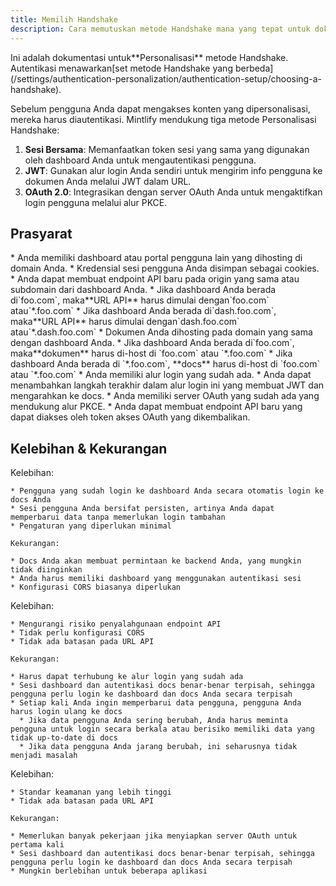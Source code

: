 ```yaml
---
title: Memilih Handshake
description: Cara memutuskan metode Handshake mana yang tepat untuk dokumen Anda
---
```


<Info>
  Ini adalah dokumentasi untuk**Personalisasi** metode Handshake. Autentikasi menawarkan[set metode Handshake yang berbeda](/settings/authentication-personalization/authentication-setup/choosing-a-handshake).
</Info>

Sebelum pengguna Anda dapat mengakses konten yang dipersonalisasi, mereka harus diautentikasi. Mintlify mendukung tiga metode Personalisasi Handshake:

1. **Sesi Bersama**: Memanfaatkan token sesi yang sama yang digunakan oleh dashboard Anda untuk mengautentikasi pengguna.
2. **JWT**: Gunakan alur login Anda sendiri untuk mengirim info pengguna ke dokumen Anda melalui JWT dalam URL.
3. **OAuth 2.0**: Integrasikan dengan server OAuth Anda untuk mengaktifkan login pengguna melalui alur PKCE.

## Prasyarat

<Tabs>
  <Tab title="Shared Session">
    * Anda memiliki dashboard atau portal pengguna lain yang dihosting di domain Anda.
    * Kredensial sesi pengguna Anda disimpan sebagai cookies.
    * Anda dapat membuat endpoint API baru pada origin yang sama atau subdomain dari dashboard Anda.
      * Jika dashboard Anda berada di`foo.com`, maka**URL API** harus dimulai dengan`foo.com` atau`*.foo.com`
      * Jika dashboard Anda berada di`dash.foo.com`, maka**URL API** harus dimulai dengan`dash.foo.com` atau`*.dash.foo.com`
    * Dokumen Anda dihosting pada domain yang sama dengan dashboard Anda.
      * Jika dashboard Anda berada di`foo.com`, maka**dokumen** harus di-host di `foo.com` atau `*.foo.com`
      * Jika dashboard Anda berada di `*.foo.com`, **docs** harus di-host di `foo.com` atau `*.foo.com`
  </Tab>

  <Tab title="JWT">
    * Anda memiliki alur login yang sudah ada.
    * Anda dapat menambahkan langkah terakhir dalam alur login ini yang membuat JWT dan mengarahkan ke docs.
  </Tab>

  <Tab title="OAuth 2.0">
    * Anda memiliki server OAuth yang sudah ada yang mendukung alur PKCE.
    * Anda dapat membuat endpoint API baru yang dapat diakses oleh token akses OAuth yang dikembalikan.
  </Tab>
</Tabs>

## Kelebihan & Kekurangan

<Tabs>
  <Tab title="Shared Session">
    Kelebihan:

    * Pengguna yang sudah login ke dashboard Anda secara otomatis login ke docs Anda
    * Sesi pengguna Anda bersifat persisten, artinya Anda dapat memperbarui data tanpa memerlukan login tambahan
    * Pengaturan yang diperlukan minimal

    Kekurangan:

    * Docs Anda akan membuat permintaan ke backend Anda, yang mungkin tidak diinginkan
    * Anda harus memiliki dashboard yang menggunakan autentikasi sesi
    * Konfigurasi CORS biasanya diperlukan
  </Tab>

  <Tab title="JWT">
    Kelebihan:

    * Mengurangi risiko penyalahgunaan endpoint API
    * Tidak perlu konfigurasi CORS
    * Tidak ada batasan pada URL API

    Kekurangan:

    * Harus dapat terhubung ke alur login yang sudah ada
    * Sesi dashboard dan autentikasi docs benar-benar terpisah, sehingga pengguna perlu login ke dashboard dan docs Anda secara terpisah
    * Setiap kali Anda ingin memperbarui data pengguna, pengguna Anda harus login ulang ke docs
      * Jika data pengguna Anda sering berubah, Anda harus meminta pengguna untuk login secara berkala atau berisiko memiliki data yang tidak up-to-date di docs
      * Jika data pengguna Anda jarang berubah, ini seharusnya tidak menjadi masalah
  </Tab>

  <Tab title="OAuth 2.0">
    Kelebihan:

    * Standar keamanan yang lebih tinggi
    * Tidak ada batasan pada URL API

    Kekurangan:

    * Memerlukan banyak pekerjaan jika menyiapkan server OAuth untuk pertama kali
    * Sesi dashboard dan autentikasi docs benar-benar terpisah, sehingga pengguna perlu login ke dashboard dan docs Anda secara terpisah
    * Mungkin berlebihan untuk beberapa aplikasi
  </Tab>
</Tabs>
